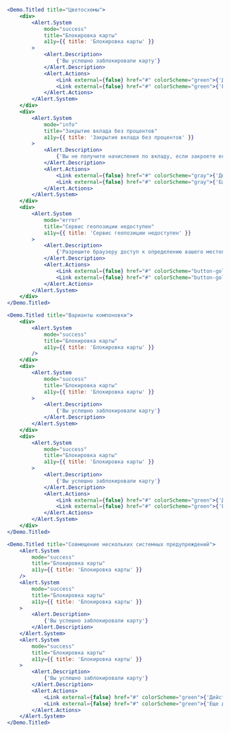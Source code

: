 ```jsx live
<Demo.Titled title="Цветосхемы">
    <div>
        <Alert.System
            mode="success"
            title="Блокировка карты"
            a11y={{ title: 'Блокировка карты' }}
        >
            <Alert.Description>
                {'Вы успешно заблокировали карту'}
            </Alert.Description>
            <Alert.Actions>
                <Link external={false} href="#" colorScheme="green">{'Действие'}</Link>
                <Link external={false} href="#" colorScheme="green">{'Еще действие'}</Link>
            </Alert.Actions>
        </Alert.System>
    </div>
    <div>
        <Alert.System
            mode="info"
            title="Закрытие вклада без процентов"
            a11y={{ title: 'Закрытие вклада без процентов' }}
        >
            <Alert.Description>
                {'Вы не получите начисления по вкладу, если закроете его до окончания срока действия.'}
            </Alert.Description>
            <Alert.Actions>
                <Link external={false} href="#" colorScheme="gray">{'Действие'}</Link>
                <Link external={false} href="#" colorScheme="gray">{'Еще действие'}</Link>
            </Alert.Actions>
        </Alert.System>
    </div>
    <div>
        <Alert.System
            mode="error"
            title="Сервис геопозиции недоступен"
            a11y={{ title: 'Сервис геопозиции недоступен' }}
        >
            <Alert.Description>
                {'Разрешите браузеру доступ к определению вашего местоположения.'}
            </Alert.Description>
            <Alert.Actions>
                <Link external={false} href="#" colorScheme="button-gold">{'Действие'}</Link>
                <Link external={false} href="#" colorScheme="button-gold">{'Еще действие'}</Link>
            </Alert.Actions>
        </Alert.System>
    </div>
</Demo.Titled>
```

```jsx live
<Demo.Titled title="Варианты компоновки">
    <div>
        <Alert.System
            mode="success"
            title="Блокировка карты"
            a11y={{ title: 'Блокировка карты' }}
        />
    </div>
    <div>
        <Alert.System
            mode="success"
            title="Блокировка карты"
            a11y={{ title: 'Блокировка карты' }}
        >
            <Alert.Description>
                {'Вы успешно заблокировали карту'}
            </Alert.Description>
        </Alert.System>
    </div>
    <div>
        <Alert.System
            mode="success"
            title="Блокировка карты"
            a11y={{ title: 'Блокировка карты' }}
        >
            <Alert.Description>
                {'Вы успешно заблокировали карту'}
            </Alert.Description>
            <Alert.Actions>
                <Link external={false} href="#" colorScheme="green">{'Действие'}</Link>
                <Link external={false} href="#" colorScheme="green">{'Еще действие'}</Link>
            </Alert.Actions>
        </Alert.System>
    </div>
</Demo.Titled>
```

```jsx live
<Demo.Titled title="Совмещение нескольких системных предупреждений">
    <Alert.System
        mode="success"
        title="Блокировка карты"
        a11y={{ title: 'Блокировка карты' }}
    />
    <Alert.System
        mode="success"
        title="Блокировка карты"
        a11y={{ title: 'Блокировка карты' }}
    >
        <Alert.Description>
            {'Вы успешно заблокировали карту'}
        </Alert.Description>
    </Alert.System>
    <Alert.System
        mode="success"
        title="Блокировка карты"
        a11y={{ title: 'Блокировка карты' }}
    >
        <Alert.Description>
            {'Вы успешно заблокировали карту'}
        </Alert.Description>
        <Alert.Actions>
            <Link external={false} href="#" colorScheme="green">{'Действие'}</Link>
            <Link external={false} href="#" colorScheme="green">{'Еще действие'}</Link>
        </Alert.Actions>
    </Alert.System>
</Demo.Titled>
```
